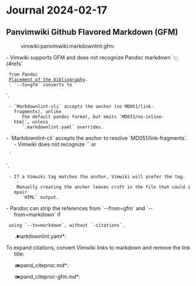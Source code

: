 = Journal 2024-02-17 =

== Panvimwiki Github Flavored Markdown (GFM) ==
:vimwiki:panvimwiki:markdownlint:gfm:

- Vimwiki supports GFM and does not recognize Pandoc markdown `::: {#refs`
  from Pandoc
  [[https://pandoc.org/MANUAL.html#placement-of-the-bibliography|Placement of the bibliography]].
  - `--to=gfm` converts to `<div id="refs" class="references csl-bib-body
    hanging-indent">`.
  - `Markdownlint-cli` accepts the anchor (no MD051/link-fragments), unlike
    the default pandoc format, but emits `MD033/no-inline-html`, unless
    `.markdownlint.yaml` overrides.
- `Markdownlint-cli` accepts the anchor to resolve `MD051/link-fragments`.
- Vimwiki does not recognize `<a id="anchor"></a>` or
  `<div id="ref-TSTF_476_Ar12007" class="csl-entry">`.
  - If a Vimwiki tag matches the anchor, Vimwiki will prefer the tag.
  - Manually creating the anchor leaves cruft in the file that could impair
    `HTML` output.
- Pandoc can strip the references from `--from=gfm` and `--from=markdown` if
  using `--to=markdown`, without `-citations`.

*.markdownlint.yaml*:

{{{yaml
# https://github.com/DavidAnson/markdownlint/blob/main/doc/md051.md
# MD051/link-fragments Link fragments should be valid [Context: "[2007](#ref-TSTF_476_Ar12007)"]

# MD033/no-inline-html : Inline HTML : https://github.com/DavidAnson/markdownlint/blob/main/doc/md033.md
MD033:
  # MD033/no-inline-html Inline HTML [Element: a]
  # MD033/no-inline-html Inline HTML [Element: div]
  # Allowed elements
  allowed_elements:
    - 'a'
    - 'div'
}}}

To expand citations, convert Vimwiki links to markdown and remove the link
title:

{{{bash
pandoc --to=gfm --citeproc --metadata='link-citations:true'
--from=markdown+wikilinks_title_after_pipe-citations --standalone

pandoc --citeproc --metadata='link-citations:true' \
  --from=markdown+wikilinks_title_after_pipe-task_lists \
  --standalone --wrap=auto \
  --to=markdown-citations \
  expand_citeproc.md | wikilink_markdown

pandoc --citeproc --metadata='link-citations:true' \
  --from=markdown+wikilinks_title_after_pipe-task_lists \
  --standalone --wrap=auto \
  --to=gfm  \
  expand_citeproc.md | wikilink_markdown > expand_citeproc-gfm.md
}}}

*expand_citeproc.md*:

{{{markdown
---
title: Try ZettelNew
date: 2023-09-16 07:36
tags: Zettelkasten
type: note
link-citations: true
references:
  - author:
    - family: Bloggs
      given: A. J.
    - family: Jones
      given: X. Y.
    container-title: Journal journal journal
    id: bloggs-jones
    issued: 1959
    title: Title title title title title title title title title title
    type: article-journal
  - author:
    - family: Chomsky
      given: N.
    container-title: A festschrift for Morris Halle
    editor:
    - family: Anderson
      given: S. R.
    - family: Kiparsky
      given: P.
    id: chomsky-73
    issued: 1973
    publisher: Holt, Rinehart & Winston
    publisher-place: New York
    title: Conditions on transformations
    type: paper-conference
---

Hey [Adding to the House of Dude](230916-1043)

```bash
# To convert BibLaTeX to Markdown Yaml Header above:
pandoc --from=biblatex --to=markdown default.bib --standalone

# To convert this file to expected output:
pandoc --citeproc \
  --from=markdown+wikilinks_title_after_pipe \
  --standalone \
  --to=markdown-citations+wikilinks_title_after_pipe  \
  --wrap=none \
  tests/func/reference_citation.md |
  reference_citation > tests/func/reference_citation.out.md
```

@bloggs-jones

[@chomsky-73]

[[vimwiki]]

----
House of Dude
}}}

*expand_citeproc-gfm.md*:

{{{markdown
<!-- snip -->
Hey [Adding to the House of Dude](230916-1043)

<!-- snip -->

Bloggs and Jones ([1959](#ref-bloggs-jones))

([Chomsky 1973](#ref-chomsky-73))

[vimwiki](vimwiki)

------------------------------------------------------------------------

House of Dude

<div id="refs" class="references csl-bib-body hanging-indent">

<div id="ref-bloggs-jones" class="csl-entry">

Bloggs, A. J., and X. Y. Jones. 1959. "Title Title Title Title Title
Title Title Title Title Title." *Journal Journal Journal*.

</div>

<div id="ref-chomsky-73" class="csl-entry">

Chomsky, N. 1973. "Conditions on Transformations." In *A Festschrift for
Morris Halle*, edited by S. R. Anderson and P. Kiparsky. New York: Holt,
Rinehart & Winston.

</div>

</div>
}}}
